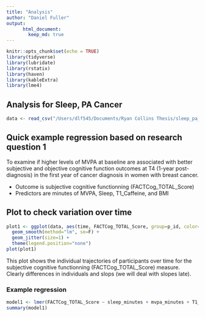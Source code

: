 ```yaml
---
title: "Analysis"
author: "Daniel Fuller"
output:
      html_document:
        keep_md: true
---
```


```r
knitr::opts_chunk$set(echo = TRUE)
library(tidyverse)
library(lubridate)
library(rstatix)
library(haven)
library(kableExtra)
library(lme4)
```

## Analysis for Sleep, PA Cancer

```r
data <- read_csv("/Users/dlf545/Documents/Ryan Collins Thesis/sleep_pa_cancer/analysis_data.csv")
```

## Quick example regression based on research question 1

To examine if higher levels of MVPA at baseline are associated with better subjective and objective cognitive function outcomes at T4 (1-year post-diagnosis) in the first year of cancer diagnosis in women with breast cancer.

* Outcome is subjective cognitive functionning (FACTCog_TOTAL_Score)
* Predictors are minutes of MVPA, Sleep, T1_Caffeine, and BMI

## Plot to check variation over time

```r
plot1 <- ggplot(data, aes(time, FACTCog_TOTAL_Score, group=p_id, color=p_id)) +
  geom_smooth(method="lm", se=F) +
  geom_jitter(size=1) +
  theme(legend.position="none") 
plot(plot1)
```

This plot shows the individual trajectories of participants over time for the subjective cognitive functionning (FACTCog_TOTAL_Score) measure. Clearly differences in individuals and slops (we will deal with slopes late).

### Example regression

```r
model1 <- lmer(FACTCog_TOTAL_Score ~ sleep_minutes + mvpa_minutes + T1_Caffeine + BMI + (1 | p_id), data = data)
summary(model1)
```




